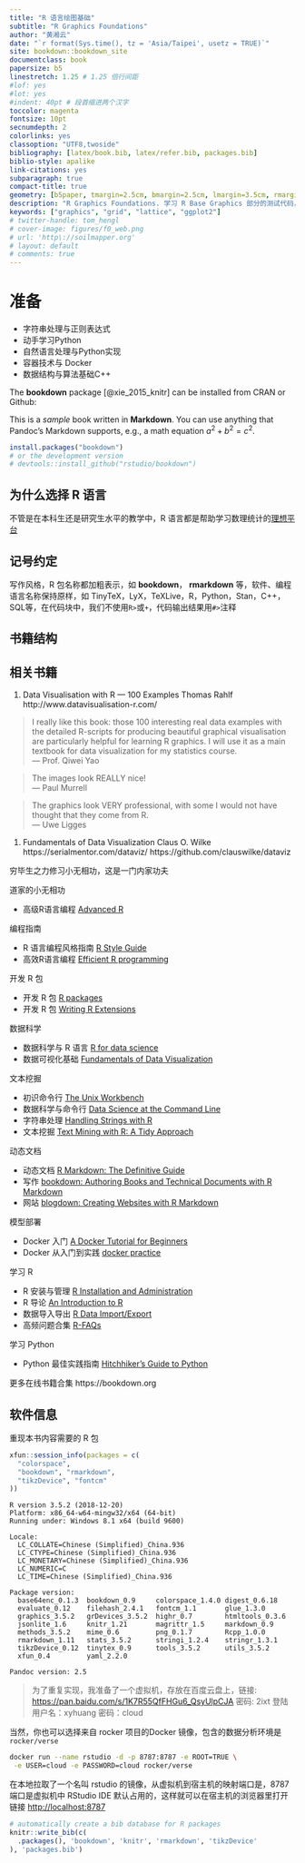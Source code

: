 ```yaml
--- 
title: "R 语言绘图基础"
subtitle: "R Graphics Foundations"
author: "黄湘云"
date: "`r format(Sys.time(), tz = 'Asia/Taipei', usetz = TRUE)`"
site: bookdown::bookdown_site
documentclass: book
papersize: b5
linestretch: 1.25 # 1.25 倍行间距
#lof: yes
#lot: yes
#indent: 40pt # 段首缩进两个汉字
toccolor: magenta
fontsize: 10pt
secnumdepth: 2
colorlinks: yes
classoption: "UTF8,twoside"
bibliography: [latex/book.bib, latex/refer.bib, packages.bib]
biblio-style: apalike
link-citations: yes
subparagraph: true
compact-title: true
geometry: [b5paper, tmargin=2.5cm, bmargin=2.5cm, lmargin=3.5cm, rmargin=2.5cm]
description: "R Graphics Foundations. 学习 R Base Graphics 部分的测试代码，函数各参数含义的查询手册，主要目的是帮助读者读懂参考手册，写作过程分步走：学习知识，记笔记，可写本书上或博客上，博客侧重在某个点的内容扩展上，书籍需要照顾覆盖面，各部分平衡一点，整理心得，再次修改笔记以符合书籍。所有的案例都基于真实数据集，基础R打包的数据集都是真实的，扩展案例就是在规模上进行扩展，选用基础R中的数据，原因是收集清洗真实数据是比较麻烦和费时间的事情"
keywords: ["graphics", "grid", "lattice", "ggplot2"]
# twitter-handle: tom_hengl
# cover-image: figures/f0_web.png
# url: 'http\://soilmapper.org'
# layout: default
# comments: true
---
```


\mainmatter

# 准备 {#prerequisites}
\index{bookdown}
\index{knitr}
\index{pandoc}

- [字符串处理与正则表达式]{.todo}
- [动手学习Python]{.todo}
- [自然语言处理与Python实现]{.todo}
- [容器技术与 Docker]{.todo}
- [数据结构与算法基础C++]{.todo}


The **bookdown** package [@xie_2015_knitr] can be installed from CRAN or Github:

::: base
This is a _sample_ book written in **Markdown**. You can use anything that Pandoc's Markdown supports, e.g., a math equation $a^2 + b^2 = c^2$.
:::

```r
install.packages("bookdown")
# or the development version
# devtools::install_github("rstudio/bookdown")
```

## 为什么选择 R 语言 {#why-r}

不管是在本科生还是研究生水平的教学中，R 语言都是帮助学习数理统计的[理想平台][why-r]

[why-r]: https://www.ejwagenmakers.com/misc/HortonEtAl2004.pdf


## 记号约定 {#conventions}

写作风格，R 包名称都加粗表示，如 **bookdown**， **rmarkdown** 等，软件、编程语言名称保持原样，如 TinyTeX，LyX，TeXLive，R，Python，Stan，C++，SQL等，在代码块中，我们不使用`R>`或`+`，代码输出结果用`#>`注释

## 书籍结构 {#structure}



## 相关书籍 {#related-books}

1. Data Visualisation with R --- 100 Examples Thomas Rahlf http://www.datavisualisation-r.com/

> I really like this book: those 100 interesting real data examples with the detailed R-scripts for producing beautiful graphical visualisation are particularly helpful for learning R graphics. I will use it as a main textbook for data visualization for my statistics course.  
> --- Prof. Qiwei Yao


> The images look REALLY nice!  
> --- Paul Murrell


> The graphics look VERY professional, with some I would not have thought that they come from R.  
> --- Uwe Ligges

1. Fundamentals of Data Visualization Claus O. Wilke https://serialmentor.com/dataviz/ https://github.com/clauswilke/dataviz

穷毕生之力修习小无相功，这是一门内家功夫

道家的小无相功

- 高级R语言编程 [Advanced R](https://adv-r.hadley.nz)

编程指南

- R 语言编程风格指南  [R Style Guide](https://style.tidyverse.org/)
- 高效R语言编程  [Efficient R programming](https://csgillespie.github.io/efficientR)

开发 R 包

- 开发 R 包 [R packages](http://r-pkgs.had.co.nz)
- 开发 R 包 [Writing R Extensions](https://cran.r-project.org/doc/manuals/r-release/R-exts.html)

数据科学 

- 数据科学与 R 语言 [R for data science](https://r4ds.had.co.nz/)
- 数据可视化基础 [Fundamentals of Data Visualization](https://serialmentor.com/dataviz)

文本挖掘

- 初识命令行 [The Unix Workbench](https://seankross.com/the-unix-workbench/)
- 数据科学与命令行 [Data Science at the Command Line](https://www.datascienceatthecommandline.com/)
- 字符串处理 [Handling Strings with R](https://www.gastonsanchez.com/r4strings/)
- 文本挖掘 [Text Mining with R: A Tidy Approach](https://www.tidytextmining.com/)

动态文档

- 动态文档 [R Markdown: The Definitive Guide](https://bookdown.org/yihui/rmarkdown/)
- 写作 [bookdown: Authoring Books and Technical Documents with R Markdown](https://bookdown.org/yihui/bookdown)
- 网站 [blogdown: Creating Websites with R Markdown](https://bookdown.org/yihui/blogdown/)

模型部署

- Docker 入门 [A Docker Tutorial for Beginners](https://docker-curriculum.com/)
- Docker 从入门到实践 [docker practice](https://www.gitbook.com/book/yeasy/docker_practice)

学习 R

- R 安装与管理 [R Installation and Administration](https://cran.r-project.org/doc/manuals/r-release/R-admin.html)
- R 导论 [An Introduction to R](https://cran.r-project.org/doc/manuals/r-release/R-intro.html)
- 数据导入导出 [R Data Import/Export](https://cran.r-project.org/doc/manuals/r-release/R-data.html)
- 高频问题合集 [R-FAQs](https://cran.r-project.org/faqs.html)

学习 Python

- Python 最佳实践指南 [Hitchhiker’s Guide to Python](https://pythonguidecn.readthedocs.io/zh/latest/)

更多在线书籍合集 https://bookdown.org

## 软件信息 {#softwares-rsession-info}

重现本书内容需要的 R 包

```r
xfun::session_info(packages = c(
  "colorspace",
  "bookdown", "rmarkdown",
  "tikzDevice", "fontcm"
))
```
```
R version 3.5.2 (2018-12-20)
Platform: x86_64-w64-mingw32/x64 (64-bit)
Running under: Windows 8.1 x64 (build 9600)

Locale:
  LC_COLLATE=Chinese (Simplified)_China.936 
  LC_CTYPE=Chinese (Simplified)_China.936   
  LC_MONETARY=Chinese (Simplified)_China.936
  LC_NUMERIC=C                              
  LC_TIME=Chinese (Simplified)_China.936    

Package version:
  base64enc_0.1.3  bookdown_0.9     colorspace_1.4.0 digest_0.6.18   
  evaluate_0.12    filehash_2.4.1   fontcm_1.1       glue_1.3.0      
  graphics_3.5.2   grDevices_3.5.2  highr_0.7        htmltools_0.3.6 
  jsonlite_1.6     knitr_1.21       magrittr_1.5     markdown_0.9    
  methods_3.5.2    mime_0.6         png_0.1.7        Rcpp_1.0.0      
  rmarkdown_1.11   stats_3.5.2      stringi_1.2.4    stringr_1.3.1   
  tikzDevice_0.12  tinytex_0.9      tools_3.5.2      utils_3.5.2     
  xfun_0.4         yaml_2.2.0      

Pandoc version: 2.5
```

> 为了重复实现，我准备了一个虚拟机，存放在百度云盘上，链接: <https://pan.baidu.com/s/1K7R55QfFHGu6_QsyUlpCJA> 密码: 2ixt
登陆用户名：xyhuang 密码：cloud

当然，你也可以选择来自 rocker 项目的Docker 镜像，包含的数据分析环境是 `rocker/verse`

```bash
docker run --name rstudio -d -p 8787:8787 -e ROOT=TRUE \
 -e USER=cloud -e PASSWORD=cloud rocker/verse
```

在本地拉取了一个名叫 rstudio 的镜像，从虚拟机到宿主机的映射端口是，8787 端口是虚拟机中 RStudio IDE 默认占用的，这样就可以在宿主机的浏览器里打开链接 <http://localhost:8787>

```r
# automatically create a bib database for R packages
knitr::write_bib(c(
  .packages(), 'bookdown', 'knitr', 'rmarkdown', 'tikzDevice'
), 'packages.bib')
```
